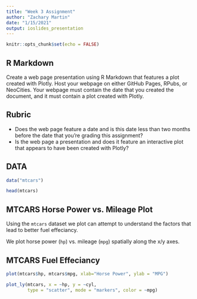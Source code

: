 ```yaml
---
title: "Week 3 Assignment"
author: "Zachary Martin"
date: "1/15/2021"
output: ioslides_presentation
---
```


```r
knitr::opts_chunk$set(echo = FALSE)
```

## R Markdown 

Create a web page presentation using R Markdown that features a plot created with Plotly. Host your webpage on either GitHub Pages, RPubs, or NeoCities. Your webpage must contain the date that you created the document, and it must contain a plot created with Plotly. 

## Rubric

- Does the web page feature a date and is this date less than two months before the date that you're grading this assignment?
- Is the web page a presentation and does it feature an interactive plot that appears to have been created with Plotly?

## DATA

```r
data("mtcars")

head(mtcars)
```
## MTCARS Horse Power vs. Mileage Plot

Using the `mtcars` dataset we plot can attempt to understand the factors that lead to better fuel effeciancy.

We plot horse power (`hp`) vs. mileage (`mpg`) spatially along the x/y axes. 

## MTCARS Fuel Effeciancy

```r
plot(mtcars$hp, mtcars$mpg, xlab="Horse Power", ylab = "MPG")
```
```r
plot_ly(mtcars, x = ~hp, y = ~cyl, 
        type = "scatter", mode = "markers", color = ~mpg)
```
